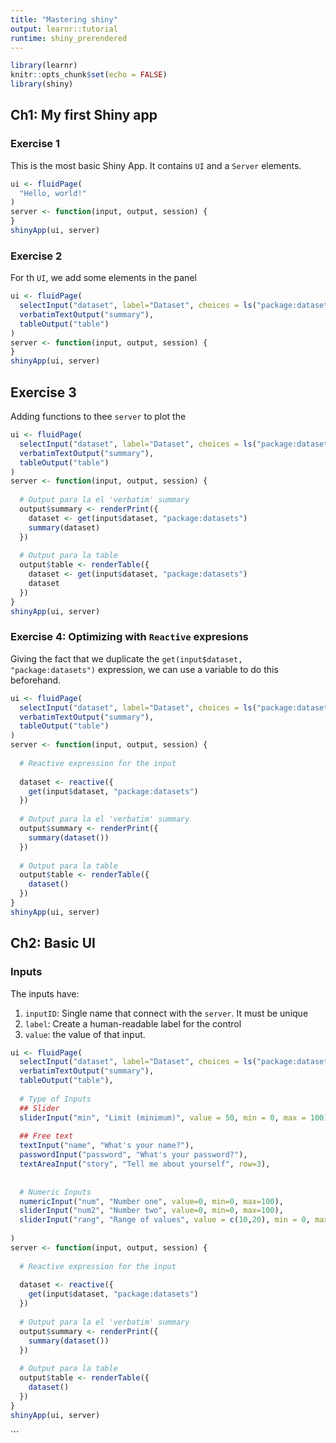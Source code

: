 ```yaml
---
title: "Mastering shiny"
output: learnr::tutorial
runtime: shiny_prerendered
---
```


```r
library(learnr)
knitr::opts_chunk$set(echo = FALSE)
library(shiny)
```


## Ch1: My first Shiny app

### Exercise 1

This is the most basic Shiny App. It contains `UI` and a `Server` elements. 

```r
ui <- fluidPage(
  "Hello, world!"
)
server <- function(input, output, session) {
}
shinyApp(ui, server)
```



### Exercise 2

For th `UI`, we add some elements in the panel

```r
ui <- fluidPage(
  selectInput("dataset", label="Dataset", choices = ls("package:datasets")),
  verbatimTextOutput("summary"),
  tableOutput("table")
)
server <- function(input, output, session) {
}
shinyApp(ui, server)
```

## Exercise 3

Adding functions to thee `server` to plot the 

```r
ui <- fluidPage(
  selectInput("dataset", label="Dataset", choices = ls("package:datasets")),
  verbatimTextOutput("summary"),
  tableOutput("table")
)
server <- function(input, output, session) {
  
  # Output para la el 'verbatim' summary
  output$summary <- renderPrint({
    dataset <- get(input$dataset, "package:datasets")
    summary(dataset)
  })
  
  # Output para la table
  output$table <- renderTable({
    dataset <- get(input$dataset, "package:datasets")
    dataset
  })
}
shinyApp(ui, server)
```


### Exercise 4: Optimizing with `Reactive` expresions

Giving the fact that we duplicate the `get(input$dataset, "package:datasets")` expression, we can use a variable to do this beforehand.


```r
ui <- fluidPage(
  selectInput("dataset", label="Dataset", choices = ls("package:datasets")),
  verbatimTextOutput("summary"),
  tableOutput("table")
)
server <- function(input, output, session) {
  
  # Reactive expression for the input
  
  dataset <- reactive({
    get(input$dataset, "package:datasets")
  })
  
  # Output para la el 'verbatim' summary
  output$summary <- renderPrint({
    summary(dataset())
  })
  
  # Output para la table
  output$table <- renderTable({
    dataset()
  })
}
shinyApp(ui, server)
```


## Ch2: Basic UI

### Inputs

The inputs have:

1. `inputID`: Single name that connect with the `server`. It must be unique
2. `label`: Create a human-readable label for the control
3. `value`: the value of that input. 

```r
ui <- fluidPage(
  selectInput("dataset", label="Dataset", choices = ls("package:datasets")),
  verbatimTextOutput("summary"),
  tableOutput("table"),
  
  # Type of Inputs
  ## Slider
  sliderInput("min", "Limit (minimum)", value = 50, min = 0, max = 100),
  
  ## Free text
  textInput("name", "What's your name?"),
  passwordInput("password", "What's your password?"),
  textAreaInput("story", "Tell me about yourself", row=3),
  
  
  # Numeric Inputs
  numericInput("num", "Number one", value=0, min=0, max=100),
  sliderInput("num2", "Number two", value=0, min=0, max=100),
  sliderInput("rang", "Range of values", value = c(10,20), min = 0, max = 100)
  
)
server <- function(input, output, session) {
  
  # Reactive expression for the input
  
  dataset <- reactive({
    get(input$dataset, "package:datasets")
  })
  
  # Output para la el 'verbatim' summary
  output$summary <- renderPrint({
    summary(dataset())
  })
  
  # Output para la table
  output$table <- renderTable({
    dataset()
  })
}
shinyApp(ui, server)
```



```
















































